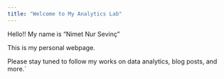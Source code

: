 ```yaml
---
title: "Welcome to My Analytics Lab"
---
```


Hello!! My name is "Nimet Nur Sevinç"

This is my personal webpage.

Please stay tuned to follow my works on data analytics, blog posts, and more.\`
